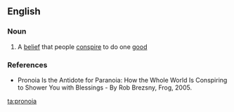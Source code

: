 ==English==

===Noun===
{{wikipedia|pronoia (psychology)}}
{{en-noun|-}}

#{{psychology}} A [[belief]] that people [[conspire]] to do one [[good]]

===References===
*Pronoia Is the Antidote for Paranoia: How the Whole World Is Conspiring to Shower You with Blessings -  By Rob Brezsny, Frog, 2005.

[[ta:pronoia]]
